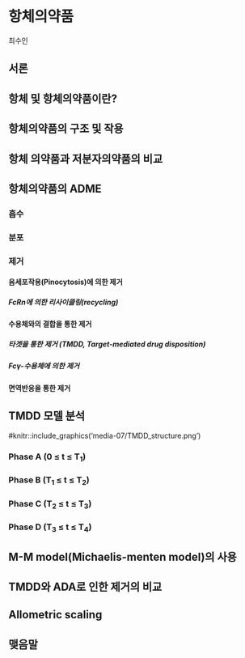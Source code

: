 # 항체의약품{#antibody_drug}

최수인



## 서론



## 항체 및 항체의약품이란?







## 항체의약품의 구조 및 작용










## 항체 의약품과 저분자의약품의 비교





## 항체의약품의 ADME

### 흡수




### 분포







### 제거



#### 음세포작용(Pinocytosis)에 의한 제거

##### FcRn에 의한 리사이클링(recycling) {#FcRn}




#### 수용체와의 결합을 통한 제거


##### 타겟을 통한 제거 (TMDD, Target-mediated drug disposition)


##### Fcγ-수용체에 의한 제거


#### 면역반응을 통한 제거 {#ADA}





## TMDD 모델 분석





#knitr::include_graphics('media-07/TMDD_structure.png')













### Phase A (0 ≤ t ≤ T~1~)










### Phase B (T~1~ ≤ t ≤ T~2~)










### Phase C (T~2~ ≤ t ≤ T~3~)





### Phase D (T~3~ ≤ t ≤ T~4~)





## M-M model(Michaelis-menten model)의 사용






## TMDD와 ADA로 인한 제거의 비교 {#TMDDADA}





## Allometric scaling




## 맺음말


